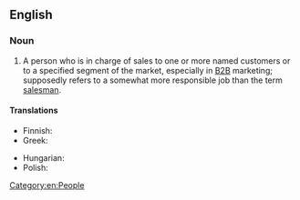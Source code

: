 ==English==

===Noun===
{{en-noun}}

# {{lb|en|business}} A person who is in charge of sales to one or more named customers or to a specified segment of the market, especially in [[B2B]] marketing; supposedly refers to a somewhat more responsible job than the term [[salesman]].

====Translations====
{{trans-top|person in charge of sales}}
* Finnish: {{t|fi|yhteyspäällikkö}}
* Greek: {{t|el|υπεύθυνος διαχείρισης λογαριασμών|m|sc=Grek}}
{{trans-mid}}
* Hungarian: {{t|hu|[[ügyfél]][[kapcsolati]] [[munkatárs]]}}
* Polish: {{t+|pl|opiekun klienta|m}}
{{trans-bottom}}

[[Category:en:People]]